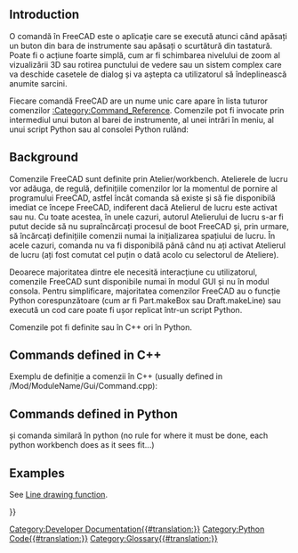 <languages/>
==Introduction==

{{TOCright}}

<div class="mw-translate-fuzzy">
O comandă în FreeCAD  este o aplicație care se execută atunci când apăsați un buton din bara de instrumente sau apăsați o scurtătură din tastatură. Poate fi o acțiune foarte simplă, cum ar fi schimbarea nivelului de zoom al vizualizării 3D sau rotirea punctului de vedere sau un sistem complex care va deschide casetele de dialog și va aștepta ca utilizatorul să îndeplinească anumite sarcini.
</div>

<div class="mw-translate-fuzzy">
Fiecare comandă FreeCAD are un nume unic care apare în lista tuturor comenzilor [[:Category:Command_Reference]]. Comenzile pot fi invocate prin intermediul unui buton al barei de instrumente, al unei intrări în meniu, al unui script Python sau al consolei Python rulând:
</div>

{{Code|code=
FreeCADGui.runCommand("my_Command_Name")
}}

== Background ==

<div class="mw-translate-fuzzy">
Comenzile FreeCAD sunt definite prin Atelier/workbench. Atelierele de lucru vor adăuga, de regulă, definițiile comenzilor lor la momentul de pornire al programului FreeCAD, astfel încât comanda să existe și să fie disponibilă imediat ce începe FreeCAD, indiferent dacă Atelierul de lucru este activat sau nu.  Cu toate acestea, în unele cazuri, autorul Atelierului de lucru s-ar fi putut decide să nu supraîncărcați procesul de boot FreeCAD și, prin urmare, să încărcați definițiile comenzii numai la inițializarea spațiului de lucru. În acele cazuri, comanda nu va fi disponibilă până când nu ați activat Atelierul  de lucru (ați fost comutat cel puțin o dată acolo cu selectorul de Ateliere).
</div>

<div class="mw-translate-fuzzy">
Deoarece majoritatea dintre ele necesită interacțiune cu utilizatorul, comenzile FreeCAD sunt disponibile numai în modul GUI și nu în modul consola. 
Pentru simplificare, majoritatea comenzilor FreeCAD au o funcție Python corespunzătoare (cum ar fi Part.makeBox sau Draft.makeLine) sau execută un cod care poate fi ușor replicat într-un script Python.
</div>

Comenzile pot fi definite sau în  C++ ori în Python.

== Commands defined in C++ ==

<div class="mw-translate-fuzzy">
Exemplu de definiție a comenzii în C++  (usually defined in /Mod/ModuleName/Gui/Command.cpp):
</div>

{{Code|lang=cpp|code=
DEF_STD_CMD_A(StdCmdMyCommand);

StdCmdMyCommand::StdCmdMyCommand()
  : Command("Std_My_Command")
{
    sGroup        = QT_TR_NOOP("File");
    sMenuText     = QT_TR_NOOP("My Command");
    sToolTipText  = QT_TR_NOOP("Runs my command in the active document");
    sWhatsThis    = "Std_MyCommand";
    sStatusTip    = QT_TR_NOOP("Runs my command in the active document");
    sPixmap       = "MyCommand.svg";
    sAccel        = "Ctrl+A";
}

void StdCmdExport::activated(int iMsg)
{
    // place here the code to be executed when the command is ran
}

bool StdCmdMyCommand::isActive(void)
{
    // here you have a chance to return true or false depending if your command must be shown as active or inactive (greyed).
}

// the command must be "registered" in FreeCAD's command system
CommandManager &rcCmdMgr = Application::Instance->commandManager();
rcCmdMgr.addCommand(new StdCmdMyCommand());
}}

== Commands defined in Python ==

<div class="mw-translate-fuzzy">
și comanda similară în python (no rule for where it must be done, each python workbench does as it sees fit...)
</div>
{{Code|code=
from PySide.QtCore import QT_TRANSLATE_NOOP


class MyCommand:
    """Explanation of the command."""

    def __init__(self):
        """Initialize variables for the command that must exist at all times."""
        pass

    def GetResources(self):
        """Return a dictionary with data that will be used by the button or menu item."""
        return {'Pixmap': 'MyCommand.svg',
                'Accel': "Ctrl+A",
                'MenuText': QT_TRANSLATE_NOOP("My_Command", "My Command"),
                'ToolTip': QT_TRANSLATE_NOOP("My_Command", "Runs my command in the active document")}

    def Activated(self):
        """Run the following code when the command is activated (button press)."""
        print("Activated")

    def IsActive(self):
        """Return True when the command should be active or False when it should be disabled (greyed)."""
        return True

# The command must be "registered" with a unique name by calling its class.
FreeCADGui.addCommand('My_Command', MyCommand())
}}

== Examples ==

See [[Line_drawing_function|Line drawing function]].

<!-- Anything below this line must come after a closing translate tag -->
{{Powerdocnavi{{#translation:}}}}
[[Category:Developer Documentation{{#translation:}}]]
[[Category:Python Code{{#translation:}}]]
[[Category:Glossary{{#translation:}}]]